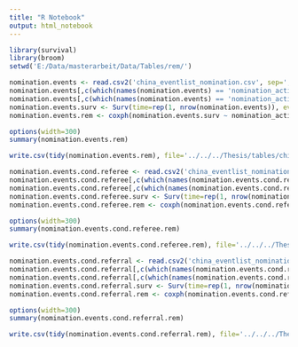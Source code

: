 ---
title: "R Notebook"
output: html_notebook
---


```{r}
library(survival)
library(broom)
setwd('E:/Data/masterarbeit/Data/Tables/rem/')
```


```{r}
nomination.events <- read.csv2('china_eventlist_nomination.csv', sep=',')
nomination.events[,c(which(names(nomination.events) == 'nomination_activity'):which(names(nomination.events) == 'network_time'))] <- log1p(nomination.events[,c(which(names(nomination.events) == 'nomination_activity'):which(names(nomination.events) == 'network_time'))])
nomination.events[,c(which(names(nomination.events) == 'nomination_activity'):which(names(nomination.events) == 'network_time'))] <- scale(nomination.events[,c(which(names(nomination.events) == 'nomination_activity'):which(names(nomination.events) == 'network_time'))])
nomination.events.surv <- Surv(time=rep(1, nrow(nomination.events)), event=nomination.events$IS_OBSERVED)
nomination.events.rem <- coxph(nomination.events.surv ~ nomination_activity +  reciprocation + repetition + exact_reciprocation +transitive_tie + cyclical_tie + triangle_effect_children + triangle_effect_parents + network_activity + network_time + referee_age + referral_age + age_difference + referee_gender + referral_gender + gender_difference + referee_residency + referral_residency + residency_difference + referee_place_event + referral_place_event + place_event_difference + referee_symptom + referral_symptom + symptom_difference + referee_symptom_severity + referral_symptom_severity + symptom_severity_difference + referee_place_admission + referral_place_admission + place_admission_difference + strata(EVENT_INTERVAL), data=nomination.events)

```

```{r}
options(width=300)
summary(nomination.events.rem)
```
```{r}
write.csv(tidy(nomination.events.rem), file='../../../Thesis/tables/china_rem.csv')
```

```{r}
nomination.events.cond.referee <- read.csv2('china_eventlist_nomination_cond_referee.csv', sep=',')
nomination.events.cond.referee[,c(which(names(nomination.events.cond.referee) == 'nomination_activity'):which(names(nomination.events.cond.referee) == 'network_time'))] <- log1p(nomination.events.cond.referee[,c(which(names(nomination.events.cond.referee) == 'nomination_activity'):which(names(nomination.events.cond.referee) == 'network_time'))])
nomination.events.cond.referee[,c(which(names(nomination.events.cond.referee) == 'nomination_activity'):which(names(nomination.events.cond.referee) == 'network_time'))] <- scale(nomination.events.cond.referee[,c(which(names(nomination.events.cond.referee) == 'nomination_activity'):which(names(nomination.events.cond.referee) == 'network_time'))])
nomination.events.cond.referee.surv <- Surv(time=rep(1, nrow(nomination.events.cond.referee)), event=nomination.events.cond.referee$IS_OBSERVED)
nomination.events.cond.referee.rem <- coxph(nomination.events.cond.referee.surv ~ nomination_activity +  reciprocation  + exact_reciprocation + cyclical_tie + triangle_effect_children  + network_activity + network_time + referee_age + referral_age + age_difference + referee_gender + referral_gender + gender_difference + referee_residency + referral_residency + residency_difference + referee_place_event + referral_place_event + place_event_difference + referee_symptom + referral_symptom + symptom_difference + referee_symptom_severity + referral_symptom_severity + symptom_severity_difference + referee_place_admission + referral_place_admission + place_admission_difference + strata(EVENT_INTERVAL), data=nomination.events.cond.referee) # repetition, transitive_tie and triangle_effect_parents all NAN

```

```{r}
options(width=300)
summary(nomination.events.cond.referee.rem)
```
```{r}
write.csv(tidy(nomination.events.cond.referee.rem), file='../../../Thesis/tables/china_rem_cond_sender.csv')
```

```{r}
nomination.events.cond.referral <- read.csv2('china_eventlist_nomination_cond_referral.csv', sep=',')
nomination.events.cond.referral[,c(which(names(nomination.events.cond.referral) == 'nomination_activity'):which(names(nomination.events.cond.referral) == 'network_time'))] <- log1p(nomination.events.cond.referral[,c(which(names(nomination.events.cond.referral) == 'nomination_activity'):which(names(nomination.events.cond.referral) == 'network_time'))])
nomination.events.cond.referral[,c(which(names(nomination.events.cond.referral) == 'nomination_activity'):which(names(nomination.events.cond.referral) == 'network_time'))] <- scale(nomination.events.cond.referral[,c(which(names(nomination.events.cond.referral) == 'nomination_activity'):which(names(nomination.events.cond.referral) == 'network_time'))])
nomination.events.cond.referral.surv <- Surv(time=rep(1, nrow(nomination.events.cond.referral)), event=nomination.events.cond.referral$IS_OBSERVED)
nomination.events.cond.referral.rem <- coxph(nomination.events.cond.referral.surv ~ nomination_activity +  reciprocation + repetition + exact_reciprocation +transitive_tie + cyclical_tie + triangle_effect_children + triangle_effect_parents + network_activity + network_time + referee_age + referral_age + age_difference + referee_gender + referral_gender + gender_difference + referee_residency + referral_residency + residency_difference + referee_place_event + referral_place_event + place_event_difference + referee_symptom + referral_symptom + symptom_difference + referee_symptom_severity + referral_symptom_severity + symptom_severity_difference + referee_place_admission + referral_place_admission + place_admission_difference + strata(EVENT_INTERVAL), data=nomination.events.cond.referral)

```

```{r}
options(width=300)
summary(nomination.events.cond.referral.rem)
```
```{r}
write.csv(tidy(nomination.events.cond.referral.rem), file='../../../Thesis/tables/china_rem_cond_receiver.csv')
```
